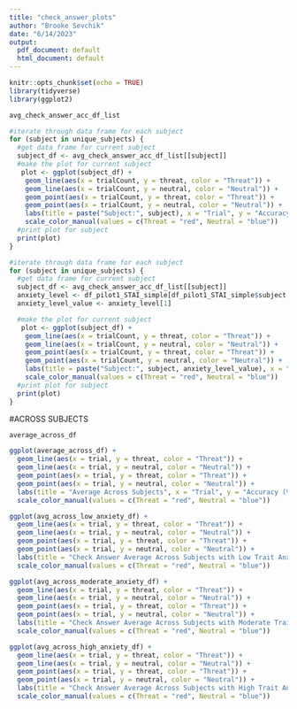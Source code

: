 ```yaml
---
title: "check_answer_plots"
author: "Brooke Sevchik"
date: "6/14/2023"
output:
  pdf_document: default
  html_document: default
---
```

```r
knitr::opts_chunk$set(echo = TRUE)
library(tidyverse)
library(ggplot2)
```

```r
avg_check_answer_acc_df_list
```

```r
#iterate through data frame for each subject
for (subject in unique_subjects) {
  #get data frame for current subject
  subject_df <- avg_check_answer_acc_df_list[[subject]]
  #make the plot for current subject
   plot <- ggplot(subject_df) +
    geom_line(aes(x = trialCount, y = threat, color = "Threat")) +
    geom_line(aes(x = trialCount, y = neutral, color = "Neutral")) +
    geom_point(aes(x = trialCount, y = threat, color = "Threat")) +
    geom_point(aes(x = trialCount, y = neutral, color = "Neutral")) +
    labs(title = paste("Subject:", subject), x = "Trial", y = "Accuracy (%)") +
    scale_color_manual(values = c(Threat = "red", Neutral = "blue"))
  #print plot for subject
  print(plot)
}
```

```r
#iterate through data frame for each subject
for (subject in unique_subjects) {
  #get data frame for current subject
  subject_df <- avg_check_answer_acc_df_list[[subject]]
  anxiety_level <- df_pilot1_STAI_simple[df_pilot1_STAI_simple$subject == subject, "anxiety_level"]
  anxiety_level_value <- anxiety_level[1]

  #make the plot for current subject
   plot <- ggplot(subject_df) +
    geom_line(aes(x = trialCount, y = threat, color = "Threat")) +
    geom_line(aes(x = trialCount, y = neutral, color = "Neutral")) +
    geom_point(aes(x = trialCount, y = threat, color = "Threat")) +
    geom_point(aes(x = trialCount, y = neutral, color = "Neutral")) +
    labs(title = paste("Subject:", subject, anxiety_level_value), x = "Trial", y = "Accuracy (%)") +
    scale_color_manual(values = c(Threat = "red", Neutral = "blue"))
  #print plot for subject
  print(plot)
}
```



#ACROSS SUBJECTS

```r
average_across_df
```

```r
ggplot(average_across_df) +
  geom_line(aes(x = trial, y = threat, color = "Threat")) +
  geom_line(aes(x = trial, y = neutral, color = "Neutral")) + 
  geom_point(aes(x = trial, y = threat, color = "Threat")) +
  geom_point(aes(x = trial, y = neutral, color = "Neutral")) +
  labs(title = "Average Across Subjects", x = "Trial", y = "Accuracy (%)") +
  scale_color_manual(values = c(Threat = "red", Neutral = "blue"))
```

```r
ggplot(avg_across_low_anxiety_df) +
  geom_line(aes(x = trial, y = threat, color = "Threat")) +
  geom_line(aes(x = trial, y = neutral, color = "Neutral")) + 
  geom_point(aes(x = trial, y = threat, color = "Threat")) +
  geom_point(aes(x = trial, y = neutral, color = "Neutral")) +
  labs(title = "Check Answer Average Across Subjects with Low Trait Anxiety", x = "Trial", y = "Accuracy (%)") +
  scale_color_manual(values = c(Threat = "red", Neutral = "blue"))

ggplot(avg_across_moderate_anxiety_df) +
  geom_line(aes(x = trial, y = threat, color = "Threat")) +
  geom_line(aes(x = trial, y = neutral, color = "Neutral")) + 
  geom_point(aes(x = trial, y = threat, color = "Threat")) +
  geom_point(aes(x = trial, y = neutral, color = "Neutral")) +
  labs(title = "Check Answer Average Across Subjects with Moderate Trait Anxiety", x = "Trial", y = "Accuracy (%)") +
  scale_color_manual(values = c(Threat = "red", Neutral = "blue"))

ggplot(avg_across_high_anxiety_df) +
  geom_line(aes(x = trial, y = threat, color = "Threat")) +
  geom_line(aes(x = trial, y = neutral, color = "Neutral")) + 
  geom_point(aes(x = trial, y = threat, color = "Threat")) +
  geom_point(aes(x = trial, y = neutral, color = "Neutral")) +
  labs(title = "Check Answer Average Across Subjects with High Trait Anxiety", x = "Trial", y = "Accuracy (%)") +
  scale_color_manual(values = c(Threat = "red", Neutral = "blue"))
```







